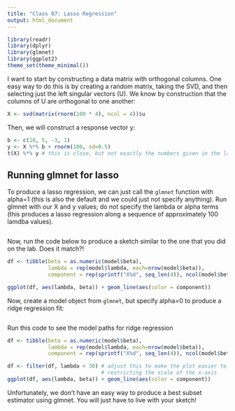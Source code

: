 ```yaml
---
title: "Class 07: Lasso Regression"
output: html_document
---
```


```r
library(readr)
library(dplyr)
library(glmnet)
library(ggplot2)
theme_set(theme_minimal())
```

I want to start by constructing a data matrix with orthogonal columns. One
easy way to do this is by creating a random matrix, taking the SVD, and then
selecting just the left singular vectors (U). We know by construction that
the columns of U are orthogonal to one another:

```r
X <- svd(matrix(rnorm(100 * 4), ncol = 4))$u
```

Then, we will construct a response vector y:

```r
b <- c(10, 5, -3, 1)
y <- X %*% b + rnorm(100, sd=0.5)
t(X) %*% y # this is close, but not exactly the numbers given in the lab because of the noise term
```

## Running glmnet for lasso

To produce a lasso regression, we can just call the `glmnet` function with alpha=1 (this
is also the default and we could just not specify anything). Run glmnet with our X and y
values; do not specify the lambda or alpha terms (this produces a lasso regression along
a sequence of approximately 100 lamdba values).

```r

```

Now, run the code below to produce a sketch similar to the one that you did on the lab.
Does it match?!

```r
df <- tibble(beta = as.numeric(model$beta),
             lambda = rep(model$lambda, each=nrow(model$beta)),
             component = rep(sprintf("X%d", seq_len(4)), ncol(model$beta)))

ggplot(df, aes(lambda, beta)) + geom_line(aes(color = component))
```

Now, create a model object from `glmnet`, but specify alpha=0 to produce a ridge regression
fit:

```r

```

Run this code to see the model paths for ridge regression

```r
df <- tibble(beta = as.numeric(model$beta),
             lambda = rep(model$lambda, each=nrow(model$beta)),
             component = rep(sprintf("X%d", seq_len(4)), ncol(model$beta)))

df <- filter(df, lambda < 30) # adjust this to make the plot easier to view by
                              # restricting the scale of the x-axis
ggplot(df, aes(lambda, beta)) + geom_line(aes(color = component))
```

Unfortunately, we don't have an easy way to produce a best subset estimator using
glmnet. You will just have to live with your sketch!

